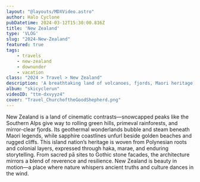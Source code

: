 ```yaml
---
layout: "@layouts/MDXVideo.astro"
author: Halo Cyclone
pubDatetime: 2024-03-12T15:30:00.816Z
title: 'New Zealand'
type: 'VLOG'
slug: "2024-New-Zealand"
featured: true
tags:
    - travels
    - new-zealand
    - downunder
    - vacation
class: "2024 > Travel > New Zealand"
description: 'A breathtaking land of volcanoes, fjords, Maori heritage, lush forests, coastal charm, and pure tranquility.'
album: "skicyclerun"
videoID: "ttm-dxvyyz4"
cover: "Travel_ChurchoftheGoodShepherd.png"
---
```


New Zealand is a land of cinematic contrasts—snowcapped peaks like the Southern Alps give way to rolling green hills, primeval rainforests, and mirror-clear fjords. Its geothermal wonderlands bubble and steam beneath Maori legends, while sapphire coastlines unfurl beside golden beaches and rugged cliffs.
This island nation’s heritage is woven from Polynesian roots and colonial layers, expressed through haka, marae, and enduring storytelling. From sacred pā sites to Gothic stone facades, the architecture mirrors a blend of reverence and resilience. New Zealand is beauty in motion—a place where nature whispers ancient truths and culture dances in the wind.